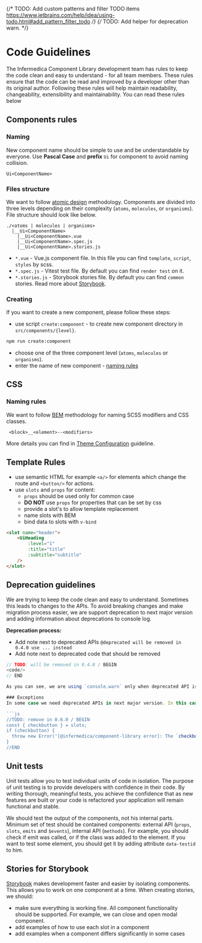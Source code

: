 {/* TODO: Add custom patterns and filter TODO items https://www.jetbrains.com/help/idea/using-todo.html#add_pattern_filter_todo */}
{/* TODO: Add helper for deprecation warn. */}

<Meta title="Getting Started/Development Guide/Code Guidelines"/>

# Code Guidelines
The Infermedica Component Library development team has rules to keep the code clean and easy to understand - for all team members.
These rules ensure that the code can be read and improved by a developer other than its original author. Following these rules
will help maintain readability, changeability, extensibility and maintainability. You can read these rules below

<PageOutline/>

## Components rules
### Naming
New component name should be simple to use and be understandable by everyone. Use **Pascal Case** and **prefix** `Ui` for component to avoid naming collision.
```
Ui<ComponentName>
```

### Files structure
We want to follow [atomic design](https://atomicdesign.bradfrost.com/chapter-2/) methodology. Components are divided into three
levels depending on their complexity (`atoms`, `molecules`, or `organisms`). File structure should look like below.
```
./<atoms | molecules | organisms>
  |__Ui<ComponentName>
    |__Ui<ComponentName>.vue
    |__Ui<ComponentName>.spec.js
    |__Ui<ComponentName>.stories.js
```
- `*.vue` - Vue.js component file. In this file you can find `template`, `script`, `styles` by scss.
- `*.spec.js` - Vitest test file. By default you can find `render test` on it.
- `*.stories.js` - Storybook stories file. By default you can find `common` stories. Read more about [Storybook](https://storybook.js.org/).

### Creating
If you want to create a new component, please follow these steps:
- use script `create:component` - to create new component directory in `src/components/{level}`.
```bash
npm run create:component
```
- choose one of the three component level (`atoms`, `molecules` or `organisms`).
- enter the name of new component - <a href="#naming">naming rules</a>

## CSS
### Naming rules
We want to follow [BEM](http://getbem.com/introduction/) methodology for naming SCSS modifiers and CSS classes.
```
 <block>__<element>--<modifiers>
```
More details you can find in [Theme Configuration](/docs/getting-started-development-guide-theme-configuration--page) guideline.

## Template Rules
- use semantic HTML for example `<a/>` for elements which change the route and `<button/>` for actions.
- use `slots` and `props` for content:
    - `props` should be used only for common case
    - **DO NOT** use `props` for properties that can be set by css
    - provide a slot's to allow template replacement
    - name slots with BEM
    - bind data to slots with `v-bind`
``` html
<slot name="header">
    <UiHeading
        :level="1"
        :title="title"
        :subtitle="subtitle"
    />
</slot>
```

## Deprecation guidelines
We are trying to keep the code clean and easy to understand. Sometimes this leads to changes to the APIs. To avoid breaking changes and make migration process easier,
we are support deprecation to next major version and adding information about deprecations to console log.

**Deprecation process:**
* Add note next to deprecated APIs `@deprecated will be removed in 0.4.0 use ... instead`
* Add note next to deprecated code that should be removed

```js
// TODO: will be removed in 0.4.0 / BEGIN
<code/>
// END

As you can see, we are using `console.warn` only when deprecated API is used.

### Exceptions
In some case we need deprecated APIs in next major version. In this case we will add information to Migration Guide and throw error if deprecated API is used (for all environments).

```js
//TODO: remove in 0.6.0 / BEGIN
const { checkbutton } = slots;
if (checkbutton) {
  throw new Error('[@infermedica/component-library error]: The `checkbotton` slot is deprecated and removed. Please use `checkbox` slot instead.');
}
//END
```

## Unit tests
Unit tests allow you to test individual units of code in isolation. The purpose of unit testing is to provide developers with confidence in their code. By writing thorough,
meaningful tests, you achieve the confidence that as new features are built or your code is refactored your application will remain functional and stable.

We should test the output of the components, not his internal parts. Minimum set of test should be contained components: external API (`props`, `slots`, `emits` and `$events`),
internal API (`methods`). For example, you should check if emit was called, or if the class was added to the element. If you want to test some element, you should get it by
adding attribute `data-testid` to him.

## Stories for Storybook
[Storybook](https://storybook.js.org/) makes development faster and easier by isolating components. This allows you to work on one component at a time. When creating stories, we should:
- make sure everything is working fine. All component functionality should be supported. For example, we can close and open modal component.
- add examples of how to use each slot in a component
- add examples when a component differs significantly in some cases
